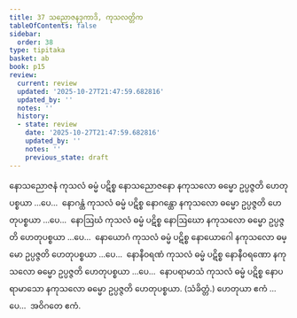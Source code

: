 ```yaml
---
title: 37 သညောဇနဒုကာဒိ, ကုသလတ္တိက
tableOfContents: false
sidebar:
  order: 38
type: tipitaka
basket: ab
book: p15
review:
  current: review
  updated: '2025-10-27T21:47:59.682816'
  updated_by: ''
  notes: ''
  history:
  - state: review
    date: '2025-10-27T21:47:59.682816'
    updated_by: ''
    notes: ''
    previous_state: draft
---
```



<ReviewStatus review={frontmatter.review} showDetails={true} />

<HypothesisAnnotation frontmatter={frontmatter} />

<DynamicBreadcrumb />

<Division number="46" book="p15" e="ch" v="40" p="228">

<Paragraph number="137" book="p15">
နောသညောဇနံ ကုသလံ ဓမ္မံ ပဋိစ္စ နောသညောဇနော နကုသလော ဓမ္မော ဥပ္ပဇ္ဇတိ ဟေတုပစ္စယာ …ပေ…  နောဂန္ထံ ကုသလံ ဓမ္မံ ပဋိစ္စ နောဂန္ထော နကုသလော ဓမ္မော ဥပ္ပဇ္ဇတိ ဟေတုပစ္စယာ …ပေ…  နောဩဃံ ကုသလံ ဓမ္မံ ပဋိစ္စ နောဩဃော နကုသလော ဓမ္မော ဥပ္ပဇ္ဇတိ ဟေတုပစ္စယာ …ပေ…  နောယောဂံ ကုသလံ ဓမ္မံ ပဋိစ္စ နောယောဂေါ နကုသလော ဓမ္မော ဥပ္ပဇ္ဇတိ ဟေတုပစ္စယာ …ပေ…  နောနီဝရဏံ ကုသလံ ဓမ္မံ ပဋိစ္စ နောနီဝရဏော နကုသလော ဓမ္မော ဥပ္ပဇ္ဇတိ ဟေတုပစ္စယာ …ပေ…  နောပရာမာသံ ကုသလံ ဓမ္မံ ပဋိစ္စ နောပရာမာသော နကုသလော ဓမ္မော ဥပ္ပဇ္ဇတိ ဟေတုပစ္စယာ. (သံခိတ္တံ.)
</Paragraph>

<Paragraph number="138" book="p15">
ဟေတုယာ ဧကံ …ပေ…  အဝိဂတေ ဧကံ.
</Paragraph>
</Division>